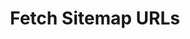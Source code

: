 ---
title: "Fetch Sitemap URLs"
description: "Return all URLs found on a specific sitemap."
openapi: get /process_sitemap
---